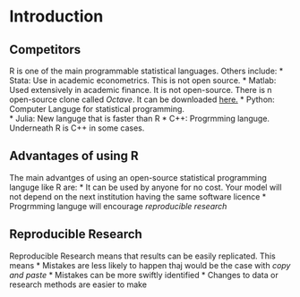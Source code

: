 Introduction
========================================================
Competitors
----------------------------------------------------------
R is one of the main programmable statistical languages.  Others include:
* Stata:  Use in academic econometrics. This is not open source.
* Matlab:  Used extensively in academic finance.  It is not open-source.  There is n open-source clone called *Octave*.  It can be downloaded [here.](https://www.gnu.org/software/octave/)
* Python: Computer Languge for statistical programming.  
* Julia:  New languge that is faster than R
* C++:  Progrmming languge.  Underneath R is C++ in some cases. 

Advantages of using R
------------------------------------------------------------
The main advantges of using an open-source statistical programming languge like R are:
* It can be used by anyone for no cost.  Your model will not depend on the next institution having the same software licence
* Progrmming languge will encourage *reproducible research*

Reproducible Research
--------------------------------------------------------------
Reproducible Research means that results can be easily replicated.  This means
* Mistakes are less likely to happen thaj would be the case with *copy and paste*
* Mistakes can be more swiftly identified
* Changes to data or research methods are easier to make
